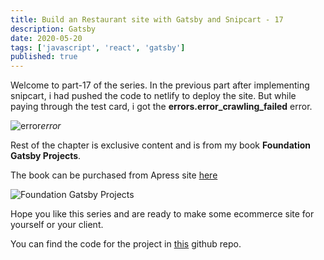 ```yaml
---
title: Build an Restaurant site with Gatsby and Snipcart - 17
description: Gatsby
date: 2020-05-20
tags: ['javascript', 'react', 'gatsby']
published: true
---
```


Welcome to part-17 of the series. In the previous part after implementing snipcart, i had pushed the code to netlify to deploy the site. But while paying through the test card, i got the **errors.error_crawling_failed** error.

![error](https://res.cloudinary.com/dxkxvfo2o/image/upload/v1590041438/restro-11andUp/17/1_kou7ix.png)*error*

Rest of the chapter is exclusive content and is from my book **Foundation Gatsby Projects**.

The book can be purchased from Apress site <a href="https://www.apress.com/in/book/9781484265574" target="_blank" rel="noopener noreferrer">here</a>

![Foundation Gatsby Projects](https://res.cloudinary.com/dxkxvfo2o/image/upload/v1609570264/Foundation_Gatsby_zilffx.jpg)

Hope you like this series and are ready to make some ecommerce site for yourself or your client.

You can find the code for the project in [this](https://github.com/nabendu82/restaurant-gatsby) github repo.
